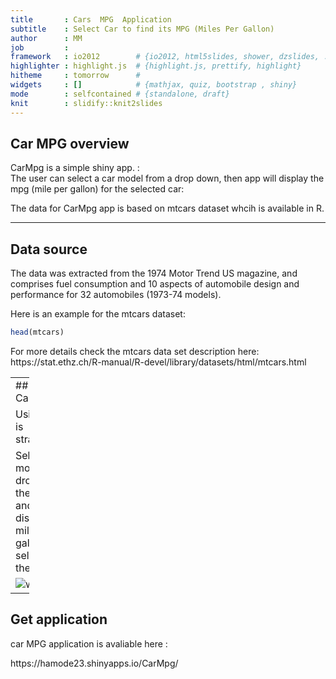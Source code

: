 ```yaml
---
title       : Cars  MPG  Application
subtitle    : Select Car to find its MPG (Miles Per Gallon)
author      : MM
job         : 
framework   : io2012        # {io2012, html5slides, shower, dzslides, ...}
highlighter : highlight.js  # {highlight.js, prettify, highlight}
hitheme     : tomorrow      # 
widgets     : []            # {mathjax, quiz, bootstrap , shiny}
mode        : selfcontained # {standalone, draft}
knit        : slidify::knit2slides
---
```


## Car MPG overview


CarMpg is a simple shiny app. :<br/>
The user can select a car model from a drop down, then app will display the mpg (mile per gallon) for the selected car:<br/>

The data for CarMpg app is based on mtcars dataset whcih is available in R.

---

## Data source

The data was extracted from the 1974 Motor Trend US magazine, and comprises fuel consumption and 10 aspects of automobile design and performance for 32 automobiles (1973-74 models).

Here is an example for the mtcars dataset: <br/>
```r
head(mtcars)
```

For more details check the mtcars data set description here: <br/>
https://stat.ethz.ch/R-manual/R-devel/library/datasets/html/mtcars.html

---
## How to Use Car MPG

Using Car MPG is straightforward:<br/>

Select the car model from the dropdown on the left side , and it will display the milage per gallon for the selected car in the right side

![width](AppImg.PNG)
---

## Get application


car MPG application is avaliable here :<br/>

https://hamode23.shinyapps.io/CarMpg/